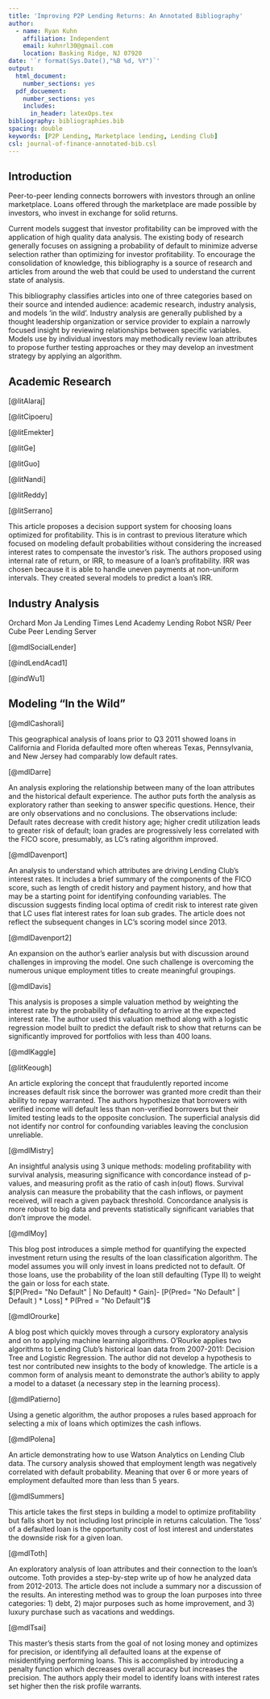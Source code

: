 ```yaml
---
title: 'Improving P2P Lending Returns: An Annotated Bibliography'
author:
  - name: Ryan Kuhn
    affiliation: Independent
    email: kuhnrl30@gmail.com
    location: Basking Ridge, NJ 07920
date: '`r format(Sys.Date(),"%B %d, %Y")`'
output:
  html_document:
    number_sections: yes
  pdf_docuement:
    number_sections: yes
    includes: 
      in_header: latexOps.tex
bibliography: bibliographies.bib
spacing: double
keywords: [P2P Lending, Marketplace lending, Lending Club]
csl: journal-of-finance-annotated-bib.csl
---
```


## Introduction

Peer-to-peer lending connects borrowers with investors through an online marketplace. Loans offered through the marketplace are made possible by investors, who invest in exchange for solid returns.

Current models suggest that investor profitability can be improved with the application of high quality data analysis. The existing body of research generally focuses on assigning a probability of default to minimize adverse selection rather than optimizing for investor profitability. To encourage the consolidation of knowledge, this bibliography  is a source of research and articles from around the web that could be used to understand the current state of analysis.
  
This bibliography classifies articles into one of three categories based on their source and intended audience: academic research, industry analysis, and models 'in the wild'. Industry analysis are generally published by a thought leadership organization or service provider to explain a narrowly focused insight by reviewing relationships between specific variables.  Models use by individual investors may methodically review loan attributes to propose further testing approaches or they may develop an investment strategy by applying an algorithm.  


## Academic Research  

[@litAlaraj]

[@litCipoeru]

[@litEmekter]

[@litGe]

[@litGuo]

[@litNandi]

[@litReddy]

[@litSerrano]

This article proposes a decision support system for choosing loans optimized for profitability.  This is in contrast to previous literature which focused on modeling default probabilities without considering the increased interest rates to compensate the investor's risk.  The authors proposed using internal rate of return, or IRR, to measure of a loan's profitability.  IRR was chosen because it is able to handle uneven payments at non-uniform intervals.  They created several models to predict a loan's IRR. 

## Industry Analysis  

Orchard
 Mon Ja
 Lending Times
 Lend Academy
 Lending Robot
 NSR/ Peer Cube
 Peer Lending Server

[@mdlSocialLender]

[@indLendAcad1]

[@indWu1]

## Modeling "In the Wild"  

[@mdlCashorali]

This geographical analysis of loans prior to Q3 2011 showed loans in California and Florida defaulted more often whereas Texas, Pennsylvania, and New Jersey had comparably low default rates.

[@mdlDarre]

An analysis exploring the relationship between many of the loan attributes and the historical default experience.  The author puts forth the analysis as exploratory rather than seeking to answer specific questions.  Hence, their are only observations and no conclusions. The observations include: Default rates decrease with credit history age; higher credit utilization leads to greater risk of default; loan grades are progressively less correlated with the FICO score, presumably, as LC's  rating algorithm improved.

[@mdlDavenport]

An analysis to understand which attributes are driving Lending Club's interest rates. It includes a brief summary of the components of the FICO score, such as length of credit history and payment history, and how that may be a starting point for identifying confounding variables. The discussion suggests finding local optima of credit risk to interest rate given that LC uses flat interest rates for loan sub grades.  The article does not reflect the subsequent changes in LC's scoring model since 2013.  

[@mdlDavenport2]

An expansion on the author's earlier analysis but with discussion around challenges in improving the model.  One such challenge is overcoming the numerous unique employment titles to create meaningful groupings.

[@mdlDavis]

This analysis is proposes a simple valuation method by weighting the interest rate by the probability of defaulting to arrive at the expected interest rate.  The author used this valuation method along with a logistic regression model built to predict the default risk to show that returns can be significantly improved for portfolios with less than 400 loans.  

[@mdlKaggle]

[@litKeough]

An article exploring the concept that fraudulently reported income increases default risk since the borrower was granted more credit than their ability to repay warranted. The authors hypothesize that borrowers with verified income will default less than non-verified borrowers but their limited testing leads to the opposite conclusion. The superficial analysis did not identify nor control for confounding variables leaving the conclusion unreliable.

[@mdlMistry]

An insightful analysis using 3 unique methods: modeling profitability with survival analysis, measuring significance with concordance instead of p-values, and measuring profit as the ratio of cash in(out) flows.  Survival analysis can measure the probability that the cash inflows, or payment received, will reach a given payback threshold. Concordance analysis is more robust to big data and prevents statistically significant variables that don't improve the model. 

[@mdlMoy]

This blog post introduces a simple method for quantifying the expected investment return using the results of the loan classification algorithm. The model assumes you will only invest in loans predicted not to default.  Of those loans, use the probability of the loan still defaulting (Type II) to weight the gain or loss for each state.  
$[P(Pred= "No Default" | No Default) * Gain]- [P(Pred= "No Default" | Default ) * Loss] * P(Pred = "No Default")$

[@mdlOrourke]

A blog post which quickly moves through a cursory exploratory analysis and on to applying machine learning algorithms.  O'Rourke applies two algorithms to Lending Club's historical loan data from 2007-2011: Decision Tree and Logistic Regression.  The author did not develop a hypothesis to test nor contributed new insights to the body of knowledge. The article is a common form of analysis meant to demonstrate the author's ability to apply a model to a dataset (a necessary step in the learning process).

[@mdlPatierno]

Using a genetic algorithm, the author proposes a rules based approach for selecting a mix of loans which optimizes the cash inflows. 

[@mdlPolena]

An article demonstrating how to use Watson Analytics on Lending Club data.  The cursory analysis showed that employment length was negatively correlated with default probability.  Meaning that over 6 or more years of employment defaulted more than less than 5 years.

[@mdlSummers]

This article takes the first steps in building a model to optimize profitability but falls short by not including lost principle in returns calculation.  The 'loss' of a defaulted loan is the opportunity cost of lost interest and understates the downside risk for a given loan.  

[@mdlToth]

An exploratory analysis of loan attributes and their connection to the loan's outcome. Toth provides a step-by-step write up of how he analyzed data from 2012-2013. The article does not include a summary nor a discussion of the results. An interesting method was to group the loan purposes into three categories: 1) debt, 2) major purposes such as home improvement, and 3) luxury purchase such as vacations and weddings. 

[@mdlTsai]

This master's thesis starts from the goal of not losing money and optimizes for precision, or identifying all defaulted loans at the expense of misidentifying performing loans. This is accomplished by introducing a penalty function which decreases overall accuracy but increases the precision. The authors apply their model to identify loans with interest rates set higher then the risk profile warrants.